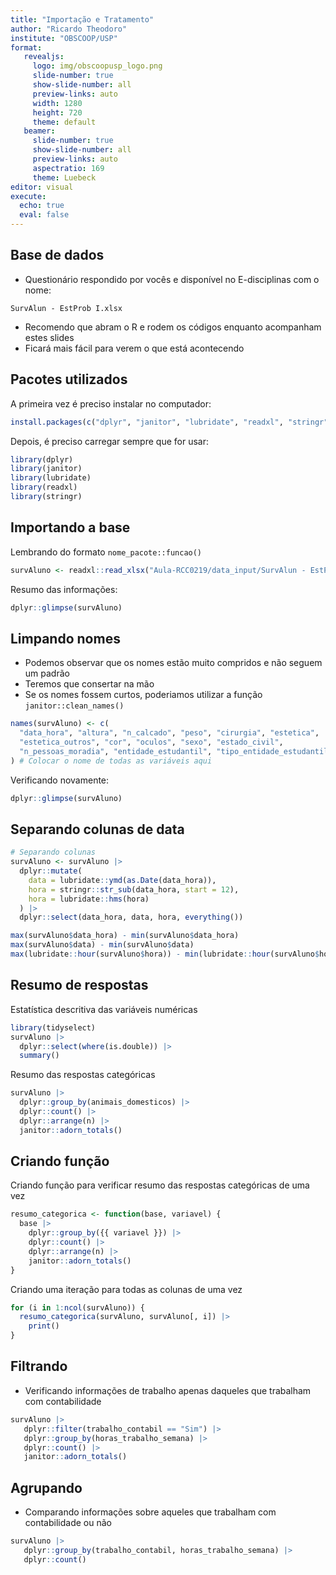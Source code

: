 ```yaml
---
title: "Importação e Tratamento"
author: "Ricardo Theodoro"
institute: "OBSCOOP/USP"
format: 
   revealjs:
     logo: img/obscoopusp_logo.png
     slide-number: true
     show-slide-number: all
     preview-links: auto
     width: 1280
     height: 720
     theme: default
   beamer:
     slide-number: true
     show-slide-number: all
     preview-links: auto
     aspectratio: 169
     theme: Luebeck
editor: visual
execute:
  echo: true
  eval: false
---
```


## Base de dados

-   Questionário respondido por vocês e disponível no E-disciplinas com o nome:

`SurvAlun - EstProb I.xlsx`

-   Recomendo que abram o R e rodem os códigos enquanto acompanham estes slides
-   Ficará mais fácil para verem o que está acontecendo

## Pacotes utilizados

A primeira vez é preciso instalar no computador:

```r
install.packages(c("dplyr", "janitor", "lubridate", "readxl", "stringr"))
```

Depois, é preciso carregar sempre que for usar:

```r
library(dplyr)
library(janitor)
library(lubridate)
library(readxl)
library(stringr)
```

## Importando a base

Lembrando do formato `nome_pacote::funcao()`

```r
survAluno <- readxl::read_xlsx("Aula-RCC0219/data_input/SurvAlun - EstProb I.xlsx")
```

Resumo das informações:

```r
dplyr::glimpse(survAluno)
```

## Limpando nomes

-   Podemos observar que os nomes estão muito compridos e não seguem um padrão
-   Teremos que consertar na mão
-   Se os nomes fossem curtos, poderiamos utilizar a função `janitor::clean_names()`

```r
names(survAluno) <- c(
  "data_hora", "altura", "n_calcado", "peso", "cirurgia", "estetica",
  "estetica_outros", "cor", "oculos", "sexo", "estado_civil",
  "n_pessoas_moradia", "entidade_estudantil", "tipo_entidade_estudantil"
) # Colocar o nome de todas as variáveis aqui
```

Verificando novamente:

```r
dplyr::glimpse(survAluno)
```

## Separando colunas de data

```r
# Separando colunas
survAluno <- survAluno |>
  dplyr::mutate(
    data = lubridate::ymd(as.Date(data_hora)),
    hora = stringr::str_sub(data_hora, start = 12),
    hora = lubridate::hms(hora)
  ) |>
  dplyr::select(data_hora, data, hora, everything())

max(survAluno$data_hora) - min(survAluno$data_hora)
max(survAluno$data) - min(survAluno$data)
max(lubridate::hour(survAluno$hora)) - min(lubridate::hour(survAluno$hora))
```

## Resumo de respostas

Estatística descritiva das variáveis numéricas

```r
library(tidyselect)
survAluno |>
  dplyr::select(where(is.double)) |>
  summary()
```

Resumo das respostas categóricas

```r
survAluno |>
  dplyr::group_by(animais_domesticos) |>
  dplyr::count() |>
  dplyr::arrange(n) |>
  janitor::adorn_totals()
```

## Criando função

Criando função para verificar resumo das respostas categóricas de uma vez

```r
resumo_categorica <- function(base, variavel) {
  base |>
    dplyr::group_by({{ variavel }}) |>
    dplyr::count() |>
    dplyr::arrange(n) |>
    janitor::adorn_totals()
}
```

Criando uma iteração para todas as colunas de uma vez

```r
for (i in 1:ncol(survAluno)) {
  resumo_categorica(survAluno, survAluno[, i]) |>
    print()
}
```

## Filtrando

- Verificando informações de trabalho apenas daqueles que trabalham com contabilidade

```r
survAluno |>
   dplyr::filter(trabalho_contabil == "Sim") |>
   dplyr::group_by(horas_trabalho_semana) |>
   dplyr::count() |>
   janitor::adorn_totals()
```

## Agrupando

- Comparando informações sobre aqueles que trabalham com contabilidade ou não

```r
survAluno |>
   dplyr::group_by(trabalho_contabil, horas_trabalho_semana) |>
   dplyr::count()
```

## 

